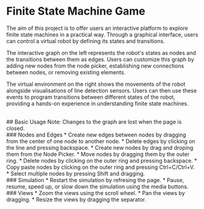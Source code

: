 <div className="sticky">

# Finite State Machine Game
The aim of this project is to offer users an interactive platform to explore 
finite state machines in a practical way. Through a graphical interface, users
can control a virtual robot by defining its states and transitions.   

The interactive graph on the left represents the robot's states as nodes and
the transitions between them as edges. Users can customize this graph by adding 
new nodes from the node picker, establishing new connections between nodes, 
or removing existing elements.  

The virtual environment on the right shows the movements of the robot alongside
visualisations of line detection sensors. Users can then use these events to
program transitions between different states of the robot, providing a 
hands-on experience in understanding finite state machines.  
</div><div className="sticky">
<br/>
## Basic Usage
Note: Changes to the graph are lost when the page is closed.
<br/>
### Nodes and Edges
* Create new edges between nodes by dragging from the center of one node to another node.
* Delete edges by clicking on the line and pressing backspace.
* Create new nodes by drag and droping them from the Node Picker.
* Move nodes by dragging them by the outer ring.
* Delete nodes by clicking on the outer ring and pressing backspace.
* Copy paste nodes by clicking on the outer ring and pressing Ctrl+C/Ctrl+V.
* Select multiple nodes by pressing Shift and dragging.
<br/>
### Simulation
* Restart the simulation by refresing the page.
* Pause, resume, speed up, or slow down the simulation using the media buttons.  
<br/>
### Views
* Zoom the views using the scroll wheel.
* Pan the views by dragging.
* Resize the views by dragging the separator.
</div>
